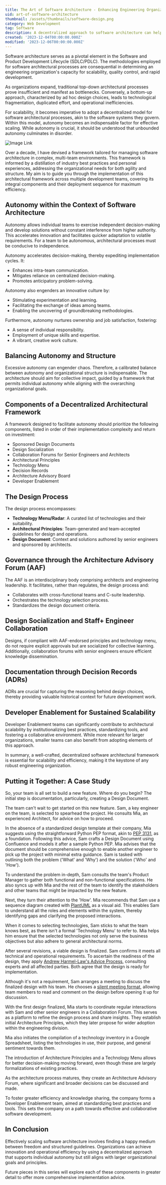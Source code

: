 ```yaml
---
title: The Art of Software Architecture - Enhancing Engineering Organizations through Decentralized Processes
uid: art-of-software-architecture
thumbnail: /assets/thumbnails/software-design.png
category: Web Development
tag: Software
description: A decentralized approach to software architecture can help organizations achieve operational efficiency by aligning with larger organizational goals and principles.
created: '2023-12-04T00:00:00.000Z'
modified: '2023-12-06T00:00:00.000Z'
---
```


Software architecture serves as a pivotal element in the Software and Product Development Lifecycle (SDLC/PDLC). The methodologies employed for software architectural processes are consequential in determining an engineering organization's capacity for scalability, quality control, and rapid development.

As organizations expand, traditional top-down architectural processes prove insufficient and manifest as bottlenecks. Conversely, a bottom-up approach, characterized by ad hoc design choices, leads to technological fragmentation, duplicated effort, and operational inefficiencies.

For scalability, it becomes imperative to adopt a decentralized model for software architectural processes, akin to the software systems they govern. Within this model, autonomy becomes an indispensable factor for effective scaling. While autonomy is crucial, it should be understood that unbounded autonomy culminates in disorder.

![Image Link](https://substackcdn.com/image/fetch/w_1456,c_limit,f_auto,q_auto:good,fl_progressive:steep/https%3A%2F%2Fsubstack-post-media.s3.amazonaws.com%2Fpublic%2Fimages%2Fb71c113b-639e-4d09-86ba-9c2621269001_1024x1024.jpeg)

Over a decade, I have devised a framework tailored for managing software architecture in complex, multi-team environments. This framework is informed by a distillation of industry best practices and personal experiences, addressing the organizational needs for both agility and structure. My aim is to guide you through the implementation of this architectural framework across multiple development teams, covering its integral components and their deployment sequence for maximum efficiency.

## Autonomy within the Context of Software Architecture

Autonomy allows individual teams to exercise independent decision-making and develop solutions without constant interference from higher authority. This accelerates innovation and facilitates quicker adaptation to volatile requirements. For a team to be autonomous, architectural processes must be conducive to independence.

Autonomy accelerates decision-making, thereby expediting implementation cycles. It:

- Enhances intra-team communication.
- Mitigates reliance on centralized decision-making.
- Promotes anticipatory problem-solving.

Autonomy also engenders an innovative culture by:

- Stimulating experimentation and learning.
- Facilitating the exchange of ideas among teams.
- Enabling the uncovering of groundbreaking methodologies.

Furthermore, autonomy nurtures ownership and job satisfaction, fostering:

- A sense of individual responsibility.
- Employment of unique skills and expertise.
- A vibrant, creative work culture.

## Balancing Autonomy and Structure

Excessive autonomy can engender chaos. Therefore, a calibrated balance between autonomy and organizational structure is indispensable. The architecture should aim for collective impact, guided by a framework that permits individual autonomy while aligning with the overarching organizational goals.

## Components of a Decentralized Architectural Framework

A framework designed to facilitate autonomy should prioritize the following components, listed in order of their implementation complexity and return on investment:

- Sponsored Design Documents
- Design Socialization
- Collaboration Forums for Senior Engineers and Architects
- Architectural Principles
- Technology Menu
- Decision Records
- Architecture Advisory Board
- Developer Enablement

## The Design Process

The design process encompasses:

- **Technology Menu/Radar**: A curated list of technologies and their suitability.
- **Architectural Principles**: Team-generated and team-accepted guidelines for design and operations.
- **Design Document**: Context and solutions authored by senior engineers and sponsored by architects.

## Governance through the Architecture Advisory Forum (AAF)

The AAF is an interdisciplinary body comprising architects and engineering leadership. It facilitates, rather than regulates, the design process and:

- Collaborates with cross-functional teams and C-suite leadership.
- Orchestrates the technology selection process.
- Standardizes the design document criteria.

## Design Socialization and Staff+ Engineer Collaboration

Designs, if compliant with AAF-endorsed principles and technology menu, do not require explicit approvals but are socialized for collective learning. Additionally, collaboration forums with senior engineers ensure efficient knowledge dissemination.

## Documentation through Decision Records (ADRs)

ADRs are crucial for capturing the reasoning behind design choices, thereby providing valuable historical context for future development work.

## Developer Enablement for Sustained Scalability

Developer Enablement teams can significantly contribute to architectural scalability by institutionalizing best practices, standardizing tools, and fostering a collaborative environment. While more relevant for larger organizations, smaller teams can also benefit from adopting elements of this approach.

In summary, a well-crafted, decentralized software architectural framework is essential for scalability and efficiency, making it the keystone of any robust engineering organization.

## Putting it Together: A Case Study

So, your team is all set to build a new feature. Where do you begin? The initial step is documentation, particularly, creating a Design Document.

The team can't wait to get started on this new feature. Sam, a key engineer on the team, is selected to spearhead the project. He consults Mia, an experienced Architect, for advice on how to proceed.

In the absence of a standardized design template at their company, Mia suggests using the straightforward Python PEP format, akin to [PEP 3131](https://peps.python.org/pep-3131/), as a foundation. Following this advice, Sam crafts a Design Document using Confluence and models it after a sample Python PEP. Mia advises that the document should be comprehensive enough to enable another engineer to pick up the project with minimal extra guidance. Sam is tasked with outlining both the problem ('What' and 'Why') and the solution ('Who' and 'How').

To understand the problem in-depth, Sam consults the team's Product Manager to gather both functional and non-functional specifications. He also syncs up with Mia and the rest of the team to identify the stakeholders and other teams that might be impacted by the new feature.

Next, they turn their attention to the 'How'. Mia recommends that Sam use a sequence diagram created with [PlantUML](https://plantuml.com/) as a visual aid. This enables Sam to understand all the roles and elements within the system, thereby identifying gaps and clarifying the proposed interactions.

When it comes to selecting technologies, Sam sticks to what the team knows best, as there isn't a formal 'Technology Menu' to refer to. Mia helps him ensure that the selected technologies not only serve the business objectives but also adhere to general architectural norms.

After several revisions, a viable design is finalized. Sam confirms it meets all technical and operational requirements. To ascertain the readiness of the design, they apply [Andrew Harmel-Law's Advice Process](https://martinfowler.com/articles/scaling-architecture-conversationally.html#TheMostFundamentalElementDecision-makingViaThex201cadviceProcessx201d), consulting experts and all affected parties. Both agree that the design is ready for implementation.

Although it's not a requirement, Sam arranges a meeting to discuss the finalized design with his team. He chooses a [silent meeting format](https://gascad.medium.com/everything-you-always-wanted-to-know-about-running-silent-meetings-but-were-too-afraid-to-ask-5eacbc2da064), allowing team members to read and comment on the design before opening it up for discussion.

With the first design finalized, Mia starts to coordinate regular interactions with Sam and other senior engineers in a Collaboration Forum. This serves as a platform to refine the design process and share insights. They establish initial Architecture Principles, which they later propose for wider adoption within the engineering division.

Mia also initiates the compilation of a technology inventory in a Google Spreadsheet, listing the technologies in use, their purpose, and general sentiment towards them.

The introduction of Architecture Principles and a Technology Menu allows for better decision-making moving forward, even though these are largely formalizations of existing practices.

As the architecture process matures, they create an Architecture Advisory Forum, where significant and broader decisions can be discussed and made.

To foster greater efficiency and knowledge sharing, the company forms a Developer Enablement team, aimed at standardizing best practices and tools. This sets the company on a path towards effective and collaborative software development.

## In Conclusion

Effectively scaling software architecture involves finding a happy medium between freedom and structured guidelines. Organizations can achieve innovation and operational efficiency by using a decentralized approach that supports individual autonomy but still aligns with larger organizational goals and principles.

Future pieces in this series will explore each of these components in greater detail to offer more comprehensive implementation advice.
